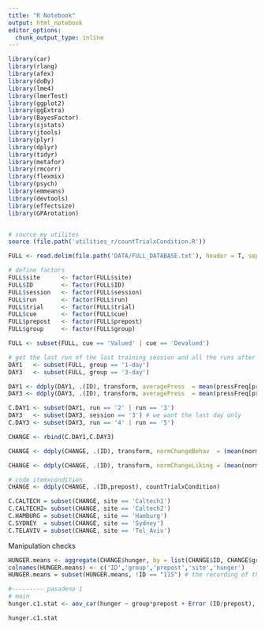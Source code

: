 ```yaml
---
title: "R Notebook"
output: html_notebook
editor_options: 
  chunk_output_type: inline
---
```


```r


library(car)
library(rlang)
library(afex)
library(doBy)
library(lme4)
library(lmerTest)
library(ggplot2)
library(ggExtra)
library(BayesFactor)
library(sjstats)
library(jtools)
library(plyr)
library(dplyr)
library(tidyr)
library(metafor)
library(rmcorr)
library(flexmix)
library(psych)
library(emmeans)
library(devtools)
library(effectsize)
library(GPArotation)


# source my utilites
source (file.path('utilities_r/countTrialxCondition.R'))
```


```r
FULL <- read.delim(file.path('DATA/FULL_DATABASE.txt'), header = T, sep ='') # read in dataset

# define factors
FULL$site      <- factor(FULL$site)
FULL$ID        <- factor(FULL$ID)
FULL$session   <- factor(FULL$session)
FULL$run       <- factor(FULL$run)
FULL$trial     <- factor(FULL$trial)
FULL$cue       <- factor(FULL$cue)
FULL$prepost   <- factor(FULL$prepost)
FULL$group     <- factor(FULL$group)
```

```r
FULL <- subset(FULL, cue == 'Valued' | cue == 'Devalued')
```


```r
# get the last run of the last training session and all the runs after satiation
DAY1   <- subset(FULL, group == '1-day')
DAY3   <- subset(FULL, group == '3-day')

DAY1 <- ddply(DAY1, .(ID), transform, averagePress  = mean(pressFreq[prepost=="pre"]))
DAY3 <- ddply(DAY3, .(ID), transform, averagePress  = mean(pressFreq[prepost=="pre"]))

C.DAY1 <- subset(DAY1, run == '2' | run == '3')
DAY3   <- subset(DAY3, session == '3') # we want the last day only
C.DAY3 <- subset(DAY3, run == '4' | run == '5')

CHANGE <- rbind(C.DAY1,C.DAY3)
```


```r

CHANGE <- ddply(CHANGE, .(ID), transform, normChangeBehav  = (mean(normPressFreq[prepost=="post" & cue=='Valued']) - mean(normPressFreq[prepost=="pre" & cue=='Valued'])) - (mean(normPressFreq[prepost=="post" & cue=='Devalued']) - mean(normPressFreq[prepost=="pre" & cue=='Devalued'])))

CHANGE <- ddply(CHANGE, .(ID), transform, normChangeLiking = (mean(normLiking[prepost=="post" & cue=='Valued']) - mean(normLiking[prepost=="pre" & cue=='Valued'])) - (mean(normLiking[prepost=="post" & cue=='Devalued']) - mean(normLiking[prepost=="pre" & cue=='Devalued'])))

# code itemxcondition
CHANGE <- ddply(CHANGE, .(ID,prepost), countTrialxCondition)

C.CALTECH = subset(CHANGE, site == 'Caltech1')
C.CALTECH2= subset(CHANGE, site == 'Caltech2')
C.HAMBURG = subset(CHANGE, site == 'Hamburg')
C.SYDNEY  = subset(CHANGE, site == 'Sydney')
C.TELAVIV = subset(CHANGE, site == 'Tel_Aviv')
```

Manipulation checks
```r
HUNGER.means <- aggregate(CHANGE$hunger, by = list(CHANGE$ID, CHANGE$group, CHANGE$prepost,CHANGE$site), FUN='mean') # extract means
colnames(HUNGER.means) <- c('ID','group','prepost','site','hunger')
HUNGER.means = subset(HUNGER.means, !ID == "115") # the recording of the  hunger rating  for this participant was done on the wrong scale
```


```r

#--------- pasadena 1
# main
hunger.c1.stat <- aov_car(hunger ~ group*prepost + Error (ID/prepost), data = subset(HUNGER.means, site == 'Caltech1'), anova_table = list(correction = "GG", es = "pes"))
```

```r
hunger.c1.stat
```


